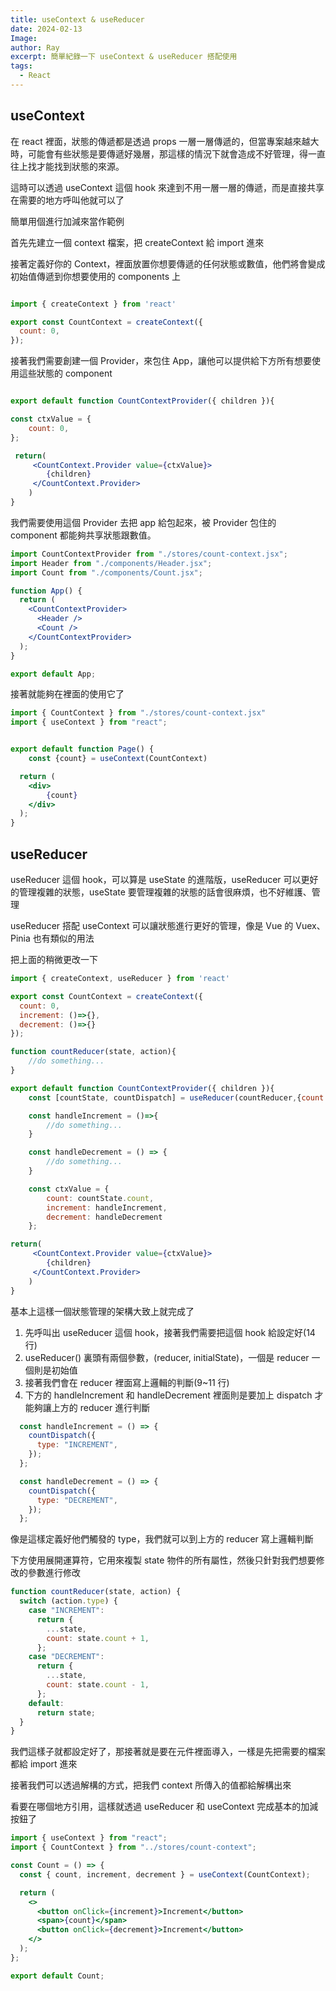 ```yaml
---
title: useContext & useReducer
date: 2024-02-13
Image:
author: Ray
excerpt: 簡單紀錄一下 useContext & useReducer 搭配使用
tags:
  - React
---
```


## useContext

在 react 裡面，狀態的傳遞都是透過 props 一層一層傳遞的，但當專案越來越大時，可能會有些狀態是要傳遞好幾層，那這樣的情況下就會造成不好管理，得一直往上找才能找到狀態的來源。

這時可以透過 useContext 這個 hook 來達到不用一層一層的傳遞，而是直接共享在需要的地方呼叫他就可以了

簡單用個進行加減來當作範例

首先先建立一個 context 檔案，把 createContext 給 import 進來

接著定義好你的 Context，裡面放置你想要傳遞的任何狀態或數值，他們將會變成初始值傳遞到你想要使用的 components 上

```javascript:./stores/count-context.jsx

import { createContext } from 'react'

export const CountContext = createContext({
  count: 0,
});
```

接著我們需要創建一個 Provider，來包住 App，讓他可以提供給下方所有想要使用這些狀態的 component

```javascript:./stores/count-context.jsx

export default function CountContextProvider({ children }){

const ctxValue = {
    count: 0,
};

 return(
     <CountContext.Provider value={ctxValue}>
        {children}
     </CountContext.Provider>
    )
}
```

我們需要使用這個 Provider 去把 app 給包起來，被 Provider 包住的 component 都能夠共享狀態跟數值。

```javascript:App.jsx
import CountContextProvider from "./stores/count-context.jsx";
import Header from "./components/Header.jsx";
import Count from "./components/Count.jsx";

function App() {
  return (
    <CountContextProvider>
      <Header />
      <Count />
    </CountContextProvider>
  );
}

export default App;
```

接著就能夠在裡面的使用它了

```javascript:component.jsx
import { CountContext } from "./stores/count-context.jsx"
import { useContext } from "react";


export default function Page() {
    const {count} = useContext(CountContext)

  return (
    <div>
        {count}
    </div>
  );
}
```

## useReducer

useReducer 這個 hook，可以算是 useState 的進階版，useReducer 可以更好的管理複雜的狀態，useState 要管理複雜的狀態的話會很麻煩，也不好維護、管理

useReducer 搭配 useContext 可以讓狀態進行更好的管理，像是 Vue 的 Vuex、Pinia 也有類似的用法

把上面的稍微更改一下

```javascript:./stores/count-context.jsx
import { createContext, useReducer } from 'react'

export const CountContext = createContext({
  count: 0,
  increment: ()=>{},
  decrement: ()=>{}
});

function countReducer(state, action){
    //do something...
}

export default function CountContextProvider({ children }){
    const [countState, countDispatch] = useReducer(countReducer,{count: 0});

    const handleIncrement = ()=>{
        //do something...
    }

    const handleDecrement = () => {
        //do something...
    }

    const ctxValue = {
        count: countState.count,
        increment: handleIncrement,
        decrement: handleDecrement
    };

return(
     <CountContext.Provider value={ctxValue}>
        {children}
     </CountContext.Provider>
    )
}
```

基本上這樣一個狀態管理的架構大致上就完成了

1. 先呼叫出 useReducer 這個 hook，接著我們需要把這個 hook 給設定好(14 行)
2. useReducer() 裏頭有兩個參數，(reducer, initialState)，一個是 reducer 一個則是初始值
3. 接著我們會在 reducer 裡面寫上邏輯的判斷(9~11 行)
4. 下方的 handleIncrement 和 handleDecrement 裡面則是要加上 dispatch 才能夠讓上方的 reducer 進行判斷

```javascript:./stores/count-context.jsx
  const handleIncrement = () => {
    countDispatch({
      type: "INCREMENT",
    });
  };

  const handleDecrement = () => {
    countDispatch({
      type: "DECREMENT",
    });
  };
```

像是這樣定義好他們觸發的 type，我們就可以到上方的 reducer 寫上邏輯判斷

下方使用展開運算符，它用來複製 state 物件的所有屬性，然後只針對我們想要修改的參數進行修改

```javascript:./stores/count-context.jsx
function countReducer(state, action) {
  switch (action.type) {
    case "INCREMENT":
      return {
        ...state,
        count: state.count + 1,
      };
    case "DECREMENT":
      return {
        ...state,
        count: state.count - 1,
      };
    default:
      return state;
  }
}
```

我們這樣子就都設定好了，那接著就是要在元件裡面導入，一樣是先把需要的檔案都給 import 進來

接著我們可以透過解構的方式，把我們 context 所傳入的值都給解構出來

看要在哪個地方引用，這樣就透過 useReducer 和 useContext 完成基本的加減按鈕了

```javascript:button.jsx
import { useContext } from "react";
import { CountContext } from "../stores/count-context";

const Count = () => {
  const { count, increment, decrement } = useContext(CountContext);

  return (
    <>
      <button onClick={increment}>Increment</button>
      <span>{count}</span>
      <button onClick={decrement}>Increment</button>
    </>
  );
};

export default Count;
```

